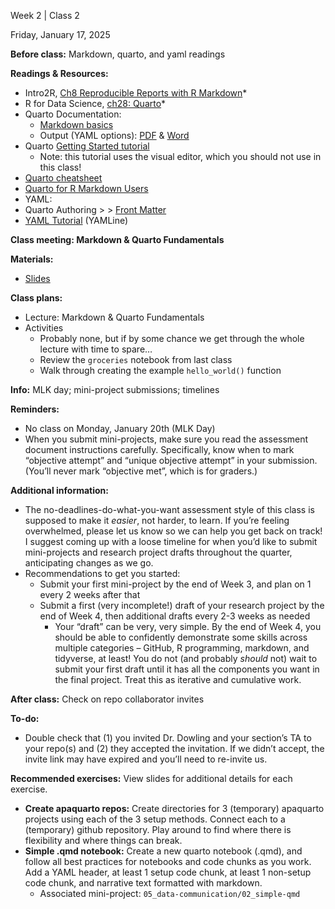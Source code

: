 
<!-- 

Find and replace:

- 2 : week number (numeral only)
- 2 : class number (per week, numeral only)
- Friday, January 17, 2025 : date in format Monday, January 1, 2025
- Quarto & Markdown Essentials : brief title/topic of the class meeting

TODO: see if there's a way to make these variables
The problem is that if they are includes with multiple on the index page, the variables would need to process before being included. 

-->

<!--
#### Announcements/Housekeeping/Etc

Text to appear before the accordion

-->

:::::::::::::::::::::::::::::: {#w2c2 .accordion}

:::: accordion-item
::: {.accordion-header .titlebox}
Week 2 | Class 2
:::
::::

:::: accordion-item
::: {.datebox}
Friday, January 17, 2025
:::
::::

::::::: accordion-item
:::: accordion-header
::: {.accordion-button .collapsed .prepbox type="button" data-bs-toggle="collapse" data-bs-target="#prep-w2c2" aria-expanded="false" aria-controls="prep-w2c2"}
**Before class:** Markdown, quarto, and yaml readings
:::
::::

:::: {#prep-w2c2 .accordion-collapse .collapse data-bs-parent="#w2c2"}
::: accordion-body
**Readings & Resources:** 

-   Intro2R, [Ch8 Reproducible Reports with R Markdown](https://intro2r.com/rmarkdown_r.html)\*
-   R for Data Science, [ch28: Quarto](https://r4ds.hadley.nz/quarto)\*
-   Quarto Documentation:
    -   [Markdown basics](https://quarto.org/docs/authoring/markdown-basics.html)
    -   Output (YAML options): [PDF](https://quarto.org/docs/output-formats/pdf-basics.html) & [Word](https://quarto.org/docs/output-formats/ms-word.html)
-   Quarto [Getting Started tutorial](https://quarto.org/docs/get-started/hello/rstudio.html)
    -   Note: this tutorial uses the visual editor, which you should not use in this class!
-   [Quarto cheatsheet](https://raw.githubusercontent.com/rstudio/cheatsheets/main/quarto.pdf)
-   [Quarto for R Markdown Users](https://quarto.org/docs/faq/rmarkdown.html)
-   YAML:
-   Quarto Authoring > > [Front Matter](https://quarto.org/docs/authoring/front-matter.html)
-   [YAML Tutorial](https://yamline.com/tutorial/) (YAMLine)

:::
::::
:::::::

::::::: accordion-item
:::: accordion-header
::: {.accordion-button .collapsed .classbox type="button" data-bs-toggle="collapse" data-bs-target="#class-w2c2" aria-expanded="false" aria-controls="class-w2c2"}
**Class meeting: Markdown & Quarto Fundamentals**
:::
::::

:::: {#class-w2c2 .accordion-collapse .collapse data-bs-parent="#w2c2"}
::: accordion-body
**Materials:**

- [Slides](https://uchicago.box.com/s/8wspb2yhzh5ljswk3q87vk87v2amxj5y)

**Class plans:**

- Lecture: Markdown & Quarto Fundamentals
- Activities
    -   Probably none, but if by some chance we get through the whole lecture with time to spare...
    -   Review the `groceries` notebook from last class
    -   Walk through creating the example `hello_world()` function
        
:::
::::
:::::::


::::::: accordion-item
:::: accordion-header
::: {.accordion-button .collapsed .infobox type="button" data-bs-toggle="collapse" data-bs-target="#info-w2c2" aria-expanded="false" aria-controls="info-w2c2"}
**Info:** MLK day; mini-project submissions; timelines
:::
::::

:::: {#info-w2c2 .accordion-collapse .collapse data-bs-parent="#w2c2"}
::: accordion-body
**Reminders:** 

-   No class on Monday, January 20th (MLK Day)
-   When you submit mini-projects, make sure you read the assessment document instructions carefully. Specifically, know when to mark "objective attempt" and "unique objective attempt" in your submission. (You'll never mark "objective met", which is for graders.)

**Additional information:**

-   The no-deadlines-do-what-you-want assessment style of this class is supposed to make it *easier*, not harder, to learn. If you're feeling overwhelmed, please let us know so we can help you get back on track! I suggest coming up with a loose timeline for when you'd like to submit mini-projects and research project drafts throughout the quarter, anticipating changes as we go.
-   Recommendations to get you started:
    -   Submit your first mini-project by the end of Week 3, and plan on 1 every 2 weeks after that
    -   Submit a first (very incomplete!) draft of your research project by the end of Week 4, then additional drafts every 2-3 weeks as needed
        -   Your "draft" can be very, very simple. By the end of Week 4, you should be able to confidently demonstrate some skills across multiple categories -- GitHub, R programming, markdown, and tidyverse, at least! You do not (and probably *should* not) wait to submit your first draft until it has all the components you want in the final project. Treat this as iterative and cumulative work.


:::
::::
:::::::

::::::: accordion-item
:::: accordion-header
::: {.accordion-button .collapsed .todobox type="button" data-bs-toggle="collapse" data-bs-target="#post-2c2" aria-expanded="false" aria-controls="after-w2c2"}
**After class:** Check on repo collaborator invites
:::
::::

:::: {#post-2c2 .accordion-collapse .collapse data-bs-parent="#w2c2"}
::: accordion-body

**To-do:** 

-   Double check that (1) you invited Dr. Dowling and your section's TA to your repo(s) and (2) they accepted the invitation. If we didn't accept, the invite link may have expired and you'll need to re-invite us. 

**Recommended exercises:** View slides for additional details for each exercise.

-  **Create apaquarto repos:** Create directories for 3 (temporary) apaquarto projects using each of the 3 setup methods. Connect each to a (temporary) github repository. Play around to find where there is flexibility and where things can break. 
-  **Simple .qmd notebook:** Create a new quarto notebook (.qmd), and follow all best practices for notebooks and code chunks as you work. Add a YAML header, at least 1 setup code chunk, at least 1 non-setup code chunk, and narrative text formatted with markdown.
    -   Associated mini-project: `05_data-communication/02_simple-qmd`


:::
::::
:::::::
::::::::::::::::::::::::::::::
